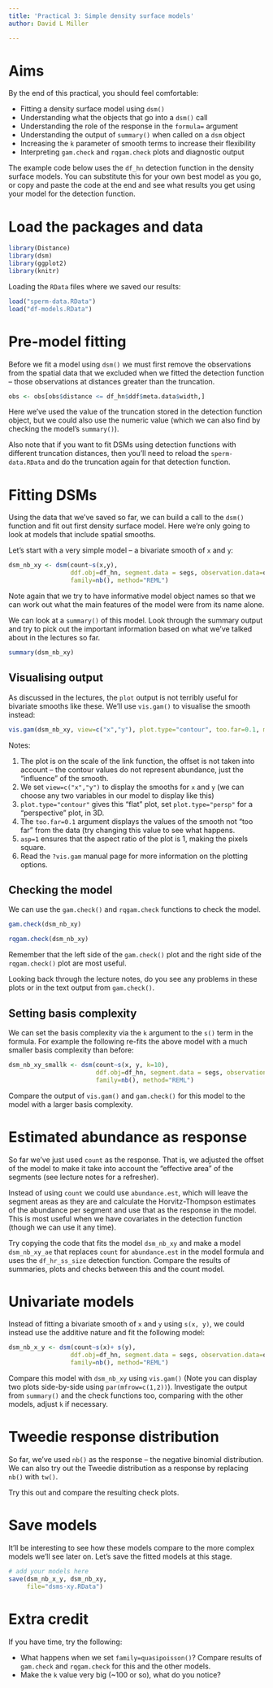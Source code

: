 ```yaml
---
title: 'Practical 3: Simple density surface models'
author: David L Miller

---
```


# Aims

By the end of this practical, you should feel comfortable:

- Fitting a density surface model using `dsm()`
- Understanding what the objects that go into a `dsm()` call
- Understanding the role of the response in the `formula=` argument
- Understanding the output of `summary()` when called on a `dsm` object
- Increasing the `k` parameter of smooth terms to increase their flexibility
- Interpreting `gam.check` and `rqgam.check` plots and diagnostic output

The example code below uses the `df_hn` detection function in the density surface models. You can substitute this for your own best model as you go, or copy and paste the code at the end and see what results you get using your model for the detection function.

# Load the packages and data

```r
library(Distance)
library(dsm)
library(ggplot2)
library(knitr)
```

Loading the `RData` files where we saved our results:
```r
load("sperm-data.RData")
load("df-models.RData")
```



# Pre-model fitting

Before we fit a model using `dsm()` we must first remove the observations from the spatial data that we excluded when we fitted the detection function -- those observations at distances greater than the truncation.

```r
obs <- obs[obs$distance <= df_hn$ddf$meta.data$width,]
```

Here we've used the value of the truncation stored in the detection function object, but we could also use the numeric value (which we can also find by checking the model's `summary()`).

Also note that if you want to fit DSMs using detection functions with different truncation distances, then you'll need to reload the `sperm-data.RData` and do the truncation again for that detection function.

# Fitting DSMs

Using the data that we've saved so far, we can build a call to the `dsm()` function and fit out first density surface model. Here we're only going to look at models that include spatial smooths.

Let's start with a very simple model -- a bivariate smooth of `x` and `y`:

```r
dsm_nb_xy <- dsm(count~s(x,y),
                 ddf.obj=df_hn, segment.data = segs, observation.data=obs,
                 family=nb(), method="REML")
```

Note again that we try to have informative model object names so that we can work out what the main features of the model were from its name alone.

We can look at a `summary()` of this model. Look through the summary output and try to pick out the important information based on what we've talked about in the lectures so far.
```r
summary(dsm_nb_xy)
```

## Visualising output

As discussed in the lectures, the `plot` output is not terribly useful for bivariate smooths like these. We'll use `vis.gam()` to visualise the smooth instead:
```r
vis.gam(dsm_nb_xy, view=c("x","y"), plot.type="contour", too.far=0.1, main="s(x,y) (link scale)", asp=1)
```

Notes:

1. The plot is on the scale of the link function, the offset is not taken into account -- the contour values do not represent abundance, just the "influence" of the smooth.
2. We set `view=c("x","y")` to display the smooths for `x` and `y` (we can choose any two variables in our model to display like this)
3. `plot.type="contour"` gives this "flat" plot, set `plot.type="persp"` for a "perspective" plot, in 3D.
4. The `too.far=0.1` argument displays the values of the smooth not "too far" from the data (try changing this value to see what happens.
5. `asp=1` ensures that the aspect ratio of the plot is 1, making the pixels square.
6. Read the `?vis.gam` manual page for more information on the plotting options.


## Checking the model

We can use the `gam.check()` and `rqgam.check` functions to check the model. 
```r
gam.check(dsm_nb_xy)
```

```r
rqgam.check(dsm_nb_xy)
```

Remember that the left side of the `gam.check()` plot and the right side of the `rqgam.check()` plot are most useful.

Looking back through the lecture notes, do you see any problems in these plots or in the text output from `gam.check()`.


## Setting basis complexity

We can set the basis complexity via the `k` argument to the `s()` term in the formula. For example the following re-fits the above model with a much smaller basis complexity than before:

```r
dsm_nb_xy_smallk <- dsm(count~s(x, y, k=10),
                        ddf.obj=df_hn, segment.data = segs, observation.data=obs,
                        family=nb(), method="REML")
```

Compare the output of `vis.gam()` and `gam.check()` for this model to the model with a larger basis complexity.


# Estimated abundance as response

So far we've just used `count` as the response. That is, we adjusted the offset of the model to make it take into account the "effective area" of the segments (see lecture notes for a refresher).

Instead of using `count` we could use `abundance.est`, which will leave the segment areas as they are and calculate the Horvitz-Thompson estimates of the abundance per segment and use that as the response in the model. This is most useful when we have covariates in the detection function (though we can use it any time).

Try copying the code that fits the model `dsm_nb_xy` and make a model `dsm_nb_xy_ae` that replaces `count` for `abundance.est` in the model formula and uses the `df_hr_ss_size` detection function. Compare the results of summaries, plots and checks between this and the count model.

# Univariate models

Instead of fitting a bivariate smooth of `x` and `y` using `s(x, y)`, we could instead use the additive nature and fit the following model:

```r
dsm_nb_x_y <- dsm(count~s(x)+ s(y),
                 ddf.obj=df_hn, segment.data = segs, observation.data=obs,
                 family=nb(), method="REML")
```

Compare this model with `dsm_nb_xy` using `vis.gam()` (Note you can display two plots side-by-side using `par(mfrow=c(1,2))`). Investigate the output from `summary()` and the check functions too, comparing with the other models, adjust `k` if necessary.


# Tweedie response distribution

So far, we've used `nb()` as the response -- the negative binomial distribution. We can also try out the Tweedie distribution as a response by replacing `nb()` with `tw()`.

Try this out and compare the resulting check plots.


# Save models

It'll be interesting to see how these models compare to the more complex models we'll see later on. Let's save the fitted models at this stage.

```r
# add your models here
save(dsm_nb_x_y, dsm_nb_xy,
     file="dsms-xy.RData")
```


# Extra credit

If you have time, try the following:

- What happens when we set `family=quasipoisson()`? Compare results of `gam.check` and `rqgam.check` for this and the other models.
- Make the `k` value very big (~100 or so), what do you notice?

